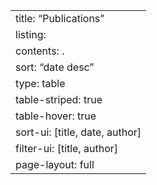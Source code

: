 ---
title: "Publications"
listing:
  contents: .
  sort: "date desc"
  type: table
  table-striped: true
  table-hover: true
  sort-ui: [title, date, author]
  filter-ui: [title, author]
page-layout: full
---